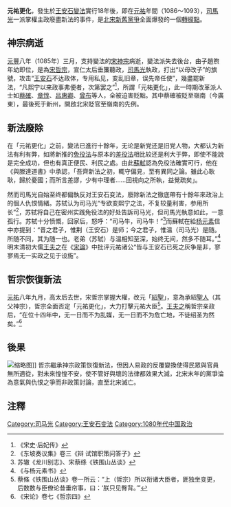 {{multiple image
| align = right
| direction = horizontal
| header = 
| image1 =B Song Dynasty D Empress of YingZong.JPG    
| width1 = 180
| alt1 = 
| caption1 = [[宣仁皇后|太皇太后高氏]]
| image2 = Sima Guang.jpg
| width2 = 125
| alt2 = 
| caption2 = [[宰相|尚書左僕射兼門下侍郎]][[司馬光|司馬光]]
| footer = 元祐更化時的主政者[[宣仁皇后|宣仁皇后]]及保守派領袖司馬光 
}}

'''元祐更化'''，發生於[[王安石變法|王安石變法]]實行18年後，即在[[元祐_(年號)|元祐]]年間（1086～1093），[[司馬光|司馬光]]一派掌權主政廢盡新法的事件，是[[北宋|北宋]][[新舊黨爭|新舊黨爭]]全面爆發的一個[[轉捩點|轉捩點]]。

==神宗病逝==
[[元丰_(北宋)|元豐]]八年（1085年）三月，支持變法的[[宋神宗|宋神宗]]病逝，變法派失去後台，由子趙煦年幼即位，是為[[宋哲宗|宋哲宗]]，宣仁太后垂簾聽政，[[司馬光|司馬光]]執政，打出“以母改子”的旗號，攻击“[[王安石|王安石]]不达政体，专用私见，变乱旧章，误先帝任使”，幾盡罷新法，“凡熙宁以来政事弗便者，次第罢之”<ref>《宋史·后妃传》</ref>，所謂「元祐更化」，此一時期改革派人士如[[蔡確|蔡確]]、[[章惇|章惇]]、[[吕惠卿|吕惠卿]]、[[曾布|曾布]]等人，全被迫害贬黜。其中蔡確被貶至嶺南（今廣東），最後死于新州，開啟北宋貶官至嶺南的先例。

==新法廢除==
在「元祐更化」之前，變法已進行十餘年，无论是新党还是旧党人物，大都认为新法有利有弊，如將新推的[[免役法|免役法]]与原本的[[差役法|差役法]]相比较还是利大于弊，即使不能說是完全成功，但也有真正便民、利民之處。由此[[蘇軾|蘇軾]]認為免役法確實可行，他在《與滕達道書》中承認，「吾齊新法之初，輒守偏見，至有異同之論。雖此心耿耿，歸於憂國；而所言差謬，少有中理者……回視向之所執，益覺疏矣」。

然而司馬光自始至终都偏執反对王安石变法，廢除新法之徹底帶有十餘年來政治上的個人仇恨情緒。苏轼认为司马光“专欲变熙宁之法，不复较量利害，参用所长”<ref>《东坡奏议集》卷三《辩
试馆职策问答子》</ref>，苏轼将自己在密州实践免役法的好处告訴司马光，但司馬光執意如此，一意孤行。苏轼十分愤慨，回家后，怒呼：“司马牛，司马牛！”<ref>苏辙《龙川别志》、宋蔡绦《铁围山丛谈》</ref>而蘇軾在給[[楊繪|杨元素]]信中亦提到：“昔之君子，惟荆（王安石）是师；今之君子，惟温（司马光）是随。所随不同，其为随一也。老弟（苏轼）与温相知至深，始终无间，然多不随耳。”<ref>《与杨元素书》</ref>明末清初大儒[[王夫之|王夫之]]在《[[宋論|宋論]]》中批评元祐诸公“皆与王安石已死之灰争是非，寥寥焉无一实政之见于设施”。

==哲宗恢復新法==
[[元祐_(年號)|元祐]]八年九月，高太后去世，宋哲宗掌握大權，改元「[[紹聖|紹聖]]」，意為承紹[[聖人|聖人]]（其父神宗），哲宗全面否定「元祐更化」，大力打擊元祐大臣<ref>蔡絛《铁围山丛谈》卷一所云：“上（哲宗）所以衔诸大臣者，匪独坐变更，后数数与臣僚论昔垂帘事，曰：‘朕只见臀背。’”</ref>。[[王夫之|王夫之]]稱哲宗亲政后，“在位十四年中，无一日而不为乱媒，无一日而不为危亡地，不徒绍圣为然矣。”<ref>《宋论》卷七《哲宗四》</ref>

==後果==
[[File:Yuanyou_Party_Stele.png|缩略图]]]]
哲宗繼承神宗政策恢復新法，但因人易政的反覆變換使得民眾與官員無所適從，對未來惶惶不安，使不管好與壞的法律都效果大減，北宋末年的黨爭淪為意氣與仇恨之爭而非政策討論，直至北宋滅亡。{{cn}}

==注釋==
{{Reflist|2}}
{{宋朝歷史事件|index=YYGH}}

[[Category:司马光|Category:司马光]]
[[Category:王安石变法|Category:王安石变法]]
[[Category:1080年代中国政治|Category:1080年代中国政治]]